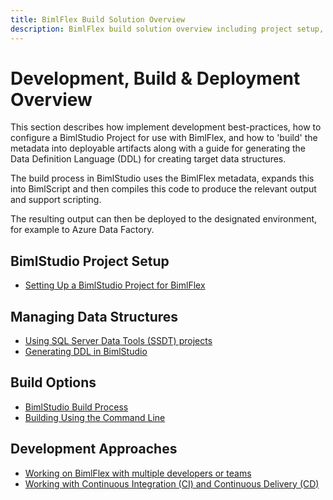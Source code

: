 ```yaml
---
title: BimlFlex Build Solution Overview
description: BimlFlex build solution overview including project setup, options, and generating DDL
---
```



# Development, Build & Deployment Overview

<InclHeaderBuildProcess />

This section describes how implement development best-practices, how to configure a BimlStudio Project for use with BimlFlex, and how to 'build' the metadata into deployable artifacts along with a guide for generating the Data Definition Language (DDL) for creating target data structures.

The build process in BimlStudio uses the BimlFlex metadata, expands this into BimlScript and then compiles this code to produce the relevant output and support scripting.

The resulting output can then be deployed to the designated environment, for example to Azure Data Factory.

## BimlStudio Project Setup

* [Setting Up a BimlStudio Project for BimlFlex](bimlflex-setup-bimlstudio-project)

## Managing Data Structures

* [Using SQL Server Data Tools (SSDT) projects](bimlflex-ssdt-project)
* [Generating DDL in BimlStudio](bimlflex-generating-ddl)

## Build Options

* [BimlStudio Build Process](bimlflex-build-bimlstudio-project)
* [Building Using the Command Line](bimlflex-command-line-build)

## Development Approaches

* [Working on BimlFlex with multiple developers or teams](bimlflex-concurrent-development)
* [Working with Continuous Integration (CI) and Continuous Delivery (CD)](bimlflex-continuous-integration-and-delivery)
